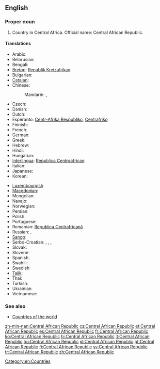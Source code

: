 {{wikipedia}}
==English==

===Proper noun===
{{en-proper noun}}

# Country in Central Africa. Official name: Central African Republic.

====Translations====
{{trans-top|country in Central Africa}}
* Arabic: {{t|ar|جمهورية افريقيا الوسطى|f|tr=jumhuuriyyat 'ifriqíyya al-wasaTaa}}
* Belarusian: {{t|be|Цэнтральна-Афрыканская Рэспубліка|f|tr=Centrál'na-Afrykánskaja Respúblika|xs=Belarusian}}
* Bengali: {{t-|bn|মধ্য আফ্রিকান প্রজাতন্ত্র}}
* [[Breton]]: [[Republik Kreizafrikan]]
* Bulgarian: {{t|bg|Централноафриканска република|f|tr=Centralnoafrikánska repúblika}}
* [[Catalan]]: {{t|ca|República Centreafricana|f}}
* Chinese:
*: Mandarin: {{t-|cmn|中非共和國|sc=Hani}}, {{t-|cmn|中非共和国|tr=Zhōngfēi Gònghéguó|sc=Hani}}
* Czech: {{t-|cs|Středoafrická republika|f}}
* Danish: {{t-|da|Centralafrikanske Republik}}
* Dutch: {{t+|nl|Centraal-Afrikaanse Republiek}}
* Esperanto: [[Centr-Afrika Respubliko]], [[Centrafriko]]
* Finnish: {{t+|fi|Keski-Afrikan tasavalta}}
* French: {{t+|fr|République centrafricaine}}
* German: {{t+|de|Zentralafrikanische Republik}}
* Greek: {{t+|el|Κεντροαφρικανική Δημοκρατία|f|tr=Kentroafrikanikí Dimokratía}}
* Hebrew: {{t|he|הרפובליקה המרכז־אפריקנית|f|tr=ha-Republica ha-Mercaz Africanit}}
* Hindi: {{t|hi|मध्य अफ़्रीकी गणराज्य|m|tr=madhya afrīkī gaṇrājya|xs=Hindi}}
* Hungarian: {{t+|hu|Közép-afrikai Köztársaság}}
* [[Interlingua]]: [[Republica Centroafrican]]
* Italian: {{t-|it|Repubblica Centrafricana}}
* Japanese: {{t|ja|中央アフリカ共和国|tr=Chūō-Afurika kyōwakoku}}
* Korean: {{t|ko|중앙아프리카 공화국|tr=Jung-ang Apeurika gong-hwaguk|sc=Hang}}
{{trans-mid}}
* [[Luxembourgish]]: {{t|lb|Zentralafrikanesch Republik}}
* [[Macedonian]]: {{t|mk|Централноафриканска Република|f|tr=Centralnoafríkanska Repúblika}}
* Mongolian: {{t|mn|Төв Африкийн Бүгд Найрамдах Улс|tr=Töv Afrikijn Bügd Najramdah Uls|sc=Cyrl|xs=Mongolian}}
* Navajo: {{tø|nv|Łizhinii Bikéyah Beʼałnííʼ}}
* Norwegian: {{t+|no|Den sentralafrikanske republikk}}
* Persian: {{t|fa|جمهوری آفریقای مرکزی|xs=Persian}}
* Polish: {{t+|pl|Republika Środkowoafrykańska}}
* Portuguese: {{t+|pt|República Centro-Africana}}
* Romanian: [[Republica Centrafricană]]
* Russian: {{t-|ru|Центрально-Африканская Республика|f|tr=Centrál'no-Afrikánskaja Respúblika}},  {{t|ru|ЦАР|f|tr=car}}
* [[Sango]]: {{t|sg|Ködörösêse tî Bêafrîka}}
* Serbo-Croatian: {{t|sh|Средњоафричка Република|f|sc=Cyrl|xs=Serbo-Croatian}},  {{t|sh|Srednjoafrička Republika|f|xs=Serbo-Croatian}},  {{t|sh|Централноафричка Република|f|sc=Cyrl|xs=Serbo-Croatian}},  {{t|sh|Centralnoafrička Republika|f|xs=Serbo-Croatian}}
* Slovak: {{t|sk|Stredoafrická republika|f}}
* Slovene: {{t|sl|Srednjeafriška republika|f}}
* Spanish: {{t+|es|República Centroafricana}}
* Swahili: {{t|sw|Jamhuri ya Afrika ya Kati}}
* Swedish: {{t+|sv|Centralafrikanska republiken}}
* [[Tajik]]: {{t|tg|Ҷумҳурии Африқои Марказӣ|sc=Cyrl|xs=Tajik}}
* Thai: {{t|th|สาธารณรัฐแอฟริกากลาง|tr=săa-taa-rá-ná rát àef-rí-gaa-glaang}}
* Turkish: {{t+|tr|Orta Afrika Cumhuriyeti}}
* Ukrainian: {{t|uk|Центрально-Африканська Республіка|f|tr=Centrál'no-Afrykáns'ka Respúblika|xs=Ukrainian}}
* Vietnamese: {{t|vi|Cộng hòa Trung Phi|xs=Vietnamese}}
{{trans-bottom}}

===See also===
* [[Appendix:Countries of the world|Countries of the world]]

[[Category:en:Countries]]

[[zh-min-nan:Central African Republic]]
[[cs:Central African Republic]]
[[et:Central African Republic]]
[[es:Central African Republic]]
[[fr:Central African Republic]]
[[ko:Central African Republic]]
[[hi:Central African Republic]]
[[lt:Central African Republic]]
[[hu:Central African Republic]]
[[pl:Central African Republic]]
[[pt:Central African Republic]]
[[fi:Central African Republic]]
[[sv:Central African Republic]]
[[tr:Central African Republic]]
[[zh:Central African Republic]]